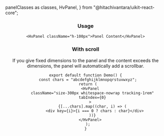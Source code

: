   panelClasses as classes,
  HvPanel,
} from "@hitachivantara/uikit-react-core";


<Header params={{ name: "Panel", classes }} />

### Usage

```tsx live
<HvPanel className="h-100px">Panel Content</HvPanel>
```

### With scroll

If you give fixed dimensions to the panel and the content exceeds the dimensions, the panel will automatically add a scrollbar.

```tsx live
export default function Demo() {
  const chars = "abcdefghijklmnopqrstuvwxyz";
  return (
    <HvPanel
      className="size-300px whitespace-nowrap tracking-1rem"
      tabIndex={0}
    >
      {[...chars].map((char, i) => (
        <div key={i}>{i === 0 ? chars : char}</div>
      ))}
    </HvPanel>
  );
}
```
